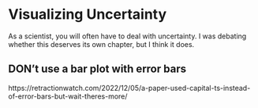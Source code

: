 # Visualizing Uncertainty

As a scientist, you will often have to deal with uncertainty. I was debating whether this deserves its own chapter, but I think it does. 

## DON't use a bar plot with error bars

https://retractionwatch.com/2022/12/05/a-paper-used-capital-ts-instead-of-error-bars-but-wait-theres-more/